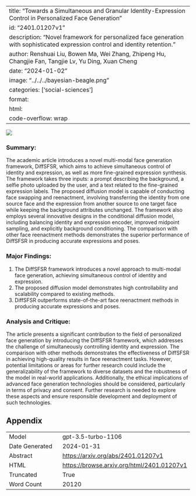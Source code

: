 
---
title: "Towards a Simultaneous and Granular Identity-Expression Control in Personalized Face Generation"
id: "2401.01207v1"
description: "Novel framework for personalized face generation with sophisticated expression control and identity retention."
author: Renshuai Liu, Bowen Ma, Wei Zhang, Zhipeng Hu, Changjie Fan, Tangjie Lv, Yu Ding, Xuan Cheng
date: "2024-01-02"
image: "../../../bayesian-beagle.png"
categories: ['social-sciences']
format:
  html:
    code-overflow: wrap
---

![](None)

### Summary:

The academic article introduces a novel multi-modal face generation framework, DiffSFSR, which aims to achieve simultaneous control of identity and expression, as well as more fine-grained expression synthesis. The framework takes three inputs: a prompt describing the background, a selfie photo uploaded by the user, and a text related to the fine-grained expression labels. The proposed diffusion model is capable of conducting face swapping and reenactment, involving transferring the identity from one source face and the expression from another source to one target face while keeping the background attributes unchanged. The framework also employs several innovative designs in the conditional diffusion model, including balancing identity and expression encoder, improved midpoint sampling, and explicitly background conditioning. The comparison with other face reenactment methods demonstrates the superior performance of DiffSFSR in producing accurate expressions and poses.

### Major Findings:
1. The DiffSFSR framework introduces a novel approach to multi-modal face generation, achieving simultaneous control of identity and expression.
2. The proposed diffusion model demonstrates high controllability and scalability compared to existing methods.
3. DiffSFSR outperforms state-of-the-art face reenactment methods in producing accurate expressions and poses.

### Analysis and Critique:
The article presents a significant contribution to the field of personalized face generation by introducing the DiffSFSR framework, which addresses the challenge of simultaneously controlling identity and expression. The comparison with other methods demonstrates the effectiveness of DiffSFSR in achieving high-quality results in face reenactment tasks. However, potential limitations or areas for further research could include the generalizability of the framework to diverse datasets and the robustness of the model in real-world applications. Additionally, the ethical implications of advanced face generation technologies should be considered, particularly in terms of privacy and consent. Further research is needed to explore these aspects and ensure responsible development and deployment of such technologies.

## Appendix

|          |          |
|----------|----------|
| Model     | gpt-3.5-turbo-1106       |
| Date Generated     | 2024-01-31       |
| Abstract | [https://arxiv.org/abs/2401.01207v1](https://arxiv.org/abs/2401.01207v1)        |
| HTML     | [https://browse.arxiv.org/html/2401.01207v1](https://browse.arxiv.org/html/2401.01207v1)       |
| Truncated       | True       |
| Word Count       | 20120       |